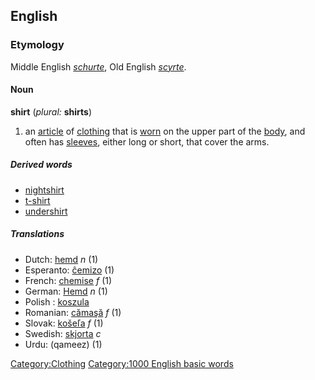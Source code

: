 {{wikipedia}}
==English==
===Etymology===
Middle English ''[[schurte]]'', Old English ''[[scyrte]]''.

====Noun====
'''shirt''' (''plural:'' '''shirts''')

#an [[article]] of [[clothing]] that is [[wear|worn]] on the upper part of the [[body]], and often has [[sleeve]]s, either long or short, that cover the arms.

=====Derived words=====
*[[nightshirt]]
*[[t-shirt]]
*[[undershirt]]

=====Translations=====
*Dutch: [[hemd]] ''n'' (1)
*Esperanto: [[ĉemizo]] (1)
*French: [[chemise]] ''f'' (1)
*German: [[Hemd]] ''n'' (1)
*Polish : [[koszula]]
*Romanian: [[cămaşă]] ''f'' (1)
*Slovak: [[košeľa]] ''f'' (1)
*Swedish: [[skjorta]] ''c''
*Urdu: (qameez) (1)

[[Category:Clothing]]
[[Category:1000 English basic words]]